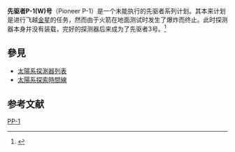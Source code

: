 {{noteTA
|G1=Astronomy
}}
'''先驱者P-1(W)号'''（Pioneer P-1）是一个未能执行的先驱者系列计划。其本来计划是进行飞越[[金星|金星]]的任务，然而由于火箭在地面测试时发生了爆炸而终止。此时探测器本身并没有装载，完好的探测器后来成为了先驱者3号。<ref>{{Cite web |url=http://space.skyrocket.de/index_frame.htm?http%3A%2F%2Fwww.skyrocket.de%2Fspace%2Fdoc_sdat%2Fpioneer_p1.htm |title=Pioneer P-1,P-3, P-30, P-31 |accessdate=2020-09-30 |archive-date=2016-03-04 |archive-url=https://web.archive.org/web/20160304115318/http://space.skyrocket.de/index_frame.htm?http%3A%2F%2Fwww.skyrocket.de%2Fspace%2Fdoc_sdat%2Fpioneer_p1.htm |dead-url=no }}</ref>
==參見==
*[[太陽系探測器列表|太陽系探測器列表]]
*[[太陽系探索時間線|太陽系探索時間線]]

==参考文献==
<div class="references-small">
<references></references>
</div>

{{Pioneer program|before=<br/>[[先驱者4号|先驱者4号]]|after=<br/>[[先驱者P-3号|先驱者P-3号]]}}

[[Category:先驱者系列|PP-1]]